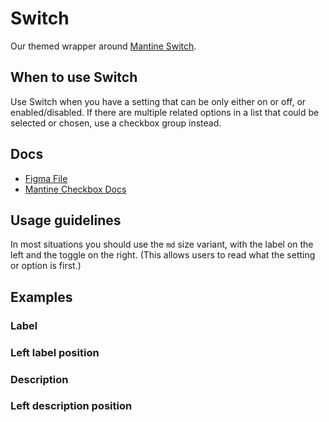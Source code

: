 

<Meta of={SwitchStories} />

# Switch

Our themed wrapper around [Mantine Switch](https://mantine.dev/core/switch/).

## When to use Switch

Use Switch when you have a setting that can be only either on or off, or enabled/disabled. If there are multiple related options in a list that could be selected or chosen, use a checkbox group instead.

## Docs

- [Figma File](https://www.figma.com/file/xdNKMROC99J6Z4Sqg6V3JI/Input-%2F-Switch?type=design&node-id=1-96&mode=design&t=0K7GSP6rqj8M2muz-0)
- [Mantine Checkbox Docs](https://mantine.dev/core/switch/)

## Usage guidelines

In most situations you should use the `md` size variant, with the label on the left and the toggle on the right. (This allows users to read what the setting or option is first.)

## Examples

<Canvas>
  <Story of={SwitchStories.Default} />
</Canvas>

### Label

<Canvas>
  <Story of={SwitchStories.Label} />
</Canvas>

### Left label position

<Canvas>
  <Story of={SwitchStories.LabelLeftPosition} />
</Canvas>

### Description

<Canvas>
  <Story of={SwitchStories.Description} />
</Canvas>

### Left description position

<Canvas>
  <Story of={SwitchStories.DescriptionLeftPosition} />
</Canvas>
